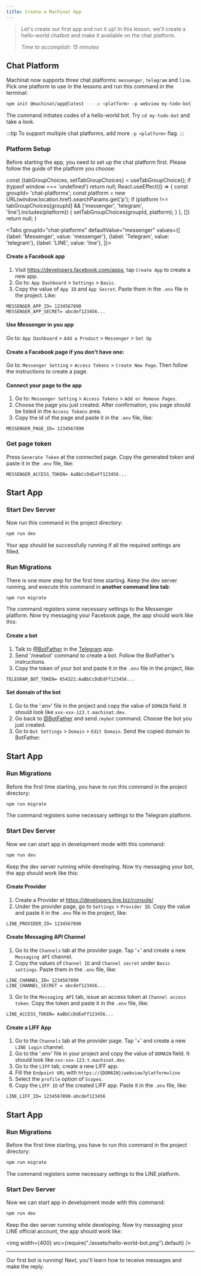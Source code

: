 ```yaml
---
title: Create a Machinat App
---
```


> Let's create our first app and run it up! In this lesson, we'll create a
> hello-world chatbot and make it available on the chat platform.
>
> _Time to accomplish: 15 minutes_

## Chat Platform

Machinat now supports three chat platforms: `messenger`, `telegram` and `line`.
Pick one platform to use in the lessons and run this command in the terminal:

```bash
npm init @machinat/app@latest -- -p <platform> -p webview my-todo-bot
```

The command initiates codes of a hello-world bot. Try `cd my-todo-bot` and take
a look.

:::tip
To support multiple chat platforms, add more `-p <platform>` flag.
:::

### Platform Setup

Before starting the app, you need to set up the chat platform first. Please
follow the guide of the platform you choose:


  const {tabGroupChoices, setTabGroupChoices} = useTabGroupChoice();
  if (typeof window === 'undefined') return null;
  React.useEffect(() => {
    const groupId= 'chat-platforms';
    const platform = new URL(window.location.href).searchParams.get('p');
    if (platform !== tabGroupChoices[groupId] &&
        ['messenger', 'telegram', 'line'].includes(platform)) {
      setTabGroupChoices(groupId, platform);
    }
  }, [])
  return null;
}

<HackTabsChoices />

<Tabs
  groupId="chat-platforms"
  defaultValue="messenger"
  values={[
    {label: 'Messenger', value: 'messenger'},
    {label: 'Telegram', value: 'telegram'},
    {label: 'LINE', value: 'line'},
  ]}>
  <TabItem value="messenger">


#### Create a Facebook app
  1. Visit https://developers.facebook.com/apps, tap `Create App` to create a new app.
  2. Go to: `App Dashboard` > `Settings` > `Basic`.
  3. Copy the value of `App ID` and `App Secret`. Paste them in the `.env`
     file in the project. Like:

```
MESSENGER_APP_ID= 1234567890
MESSENGER_APP_SECRET= abcdef123456...
```

#### Use Messenger in you app
  Go to: `App Dashboard` > `Add a Product` > `Messenger` > `Set Up`

#### Create a Facebook page if you don't have one:
  Go to: `Messenger Setting` > `Access Tokens` > `Create New Page`.
  Then follow the instructions to create a page.

#### Connect your page to the app
  1. Go to: `Messenger Setting` > `Access Tokens` > `Add or Remove Pages`.
  2. Choose the page you just created. After confirmation, you page should be
     listed in the `Access Tokens` area.
  3. Copy the id of the page and paste it in the `.env` file, like:

```
MESSENGER_PAGE_ID= 1234567890
```

### Get page token
  Press `Generate Token` at the connected page. Copy the generated token and
  paste it in the `.env` file, like:

```
MESSENGER_ACCESS_TOKEN= AaBbCcDdEeFf123456...
```

## Start App

### Start Dev Server

Now run this command in the project directory:

```bash
npm run dev
````

Your app should be successfully running if all the required settings are filled.

### Run Migrations

There is one more step for the first time starting. Keep the dev server
running, and execute this command in **another command line tab**:

```bash
npm run migrate
```

The command registers some necessary settings to the Messenger platform. Now try
messaging your Facebook page, the app should work like this:


  </TabItem>
  <TabItem value="telegram">


#### Create a bot

1. Talk to [@BotFather](https://t.me/botfather) in the [Telegram](https://telegram.org/) app.
2. Send '/newbot' command to create a bot. Follow the BotFather's instructions.
3. Copy the token of your bot and paste it in the `.env` file in the project, like:

```
TELEGRAM_BOT_TOKEN= 654321:AaBbCcDdEdFf123456...
```

#### Set domain of the bot

1. Go to the '.env' file in the project and copy the value of `DOMAIN` field. It
   should look like `xxx-xxx-123.t.machinat.dev`.
2. Go back to [@BotFather](https://t.me/botfather) and send `/mybot` command. Choose the bot you just created.
3. Go to `Bot Settings` > `Domain` > `Edit Domain`. Send the copied domain to BotFather.

## Start App

### Run Migrations

Before the first time starting, you have to run this command in the project directory:

```bash
npm run migrate
```

The command registers some necessary settings to the Telegram platform.

### Start Dev Server

Now we can start app in development mode with this command:

```bash
npm run dev
````

Keep the dev server running while developing. Now try messaging your bot, the
app should work like this:

  </TabItem>
  <TabItem value="line">


#### Create Provider

1. Create a Provider at https://developers.line.biz/console/
2. Under the provider page, go to `Settings` > `Provider ID`. Copy the value and
   paste it in the `.env` file in the project, like:

```
LINE_PROVIDER_ID= 1234567890
```

#### Create Messaging API Channel

1. Go to the `Channels` tab at the provider page. Tap '+' and create a new
   `Messaging API` channel.
2. Copy the values of `Channel ID` and `Channel secret` under `Basic settings`.
   Paste them in the `.env` file, like:

```
LINE_CHANNEL_ID= 1234567890
LINE_CHANNEL_SECRET = abcdef123456...
```

3. Go to the `Messaging API` tab, issue an access token at `Channel access token`.
   Copy the token and paste it in the `.env` file, like:

```
LINE_ACCESS_TOKEN= AaBbCcDdEeFf123456...
```

#### Create a LIFF App

1. Go to the `Channels` tab at the provider page. Tap '+' and create a new
   `LINE Login` channel.
2. Go to the '.env' file in your project and copy the value of `DOMAIN` field. It
   should look like `xxx-xxx-123.t.machinat.dev`.
3. Go to the `LIFF` tab, create a new LIFF app.
4. Fill the `Endpoint URL` with `https://{DOMAIN}/webview?platform=line`
5. Select the `profile` option of `Scopes`.
6. Copy the `LIFF ID` of the created LIFF app. Paste it in the `.env` file, like:

```
LINE_LIFF_ID= 1234567890-abcdef123456
```

## Start App

### Run Migrations

Before the first time starting, you have to run this command in the project directory:

```bash
npm run migrate
```

The command registers some necessary settings to the LINE platform.

### Start Dev Server

Now we can start app in development mode with this command:

```bash
npm run dev
````

Keep the dev server running while developing. Now try messaging your LINE
official account, the app should work like:

  </TabItem>
</Tabs>

<img width={400} src={require("./assets/hello-world-bot.png").default} />

---

Our first bot is running! Next, you'll learn how to receive messages and
make the reply.
